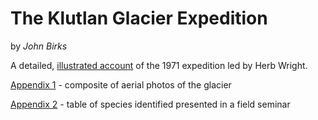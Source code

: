 # The Klutlan Glacier Expedition

by *John Birks*

A detailed, [illus](Klutlan/KlutlanGlacier_HJBB.pdf)[trated account](Klutlan/KlutlanGlacier_HJBB.pdf){target="_blank"} of the 1971 expedition led by Herb Wright.

[Appendix 1](Klutlan/Klutlan_aerial-photos_App1.pdf){target="_blank"} - composite of aerial photos of the glacier

[Appendix 2](Klutlan/Yukon_releves_App2.pdf){target="_blank"} - table of species identified presented in a field seminar

